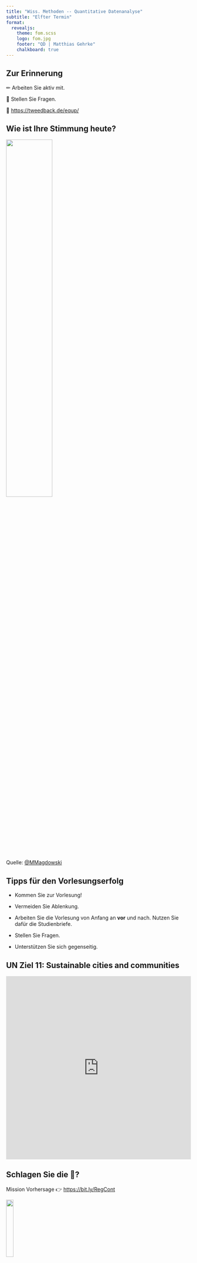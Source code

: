```yaml
---
title: "Wiss. Methoden -- Quantitative Datenanalyse"
subtitle: "Elfter Termin"
format: 
  revealjs:
    theme: fom.scss
    logo: fom.jpg
    footer: "QD | Matthias Gehrke"
    chalkboard: true
---
```


## Zur Erinnerung

&#x270F; Arbeiten Sie aktiv mit.

&#x1F937; Stellen Sie Fragen.

&#x1F4AA; [https://tweedback.de/equp/](https://tweedback.de/equp/)


## Wie ist Ihre Stimmung heute?

![](img/christian_lindner.png){fig-align="center" width="50%"}


::: aside
Quelle: [@MMagdowski](https://twitter.com/MMagdowski/status/1443448084407726084/)
:::

## Tipps für den Vorlesungserfolg

- Kommen Sie zur Vorlesung!

- Vermeiden Sie Ablenkung.

- Arbeiten Sie die Vorlesung von Anfang an **vor** und nach. Nutzen Sie dafür die Studienbriefe.

- Stellen Sie Fragen.

- Unterstützen Sie sich gegenseitig.


## UN Ziel 11: Sustainable cities and communities

::: center

<iframe src="https://upgrader.gapminder.org/q/13/embed?hasBorder=true&hasOpenSansFont=false" title="77% of people get this question wrong" width="100%" height="500" style="border:none;"></iframe>

:::

## Schlagen Sie die &#129302;?

Mission Vorhersage &#128073; [https://bit.ly/RegCont](https://bit.ly/RegCont)


![](img/linearregression.png){fig-align="center" width="20%"}



## You can't beat &#129302;

<br>

::: {.center}
&#129351; 4698,928 &#129351;
:::

$$Verbrauch = 8.120,60 - 18,44 \cdot Temperatur$$


## Was beim letzten Mal geschah ...

- Sie wissen, was eine Null- und eine Alternativhypothese (= Forschungsvermutung) ist.
- Sie können Hypothesen falsifizieren und wissen, was ein p-Wert ist.
- Sie können die Modellzusammenfassung (= `summary()`) interpretieren.


## Heutiges Thema &#127979;

- Wir arbeiten weiter mit Zufall und Ziehen von Stichproben:

$$\hat{\beta} = \beta + \text{(Verzerrung)} + \text{Rauschen}$$

![](img/modelmeme.jpeg){fig-align="center" width="45%"}


::: {.aside}
Quelle: [David Hood](https://twitter.com/Thoughtfulnz/status/1446972794135216131)
:::

## Heutiges Thema &#127979;

- Schwerpunkt heute: Multiple lineare Regression


## Was Sie lernen &#x1F469;&#x200D;&#x1F3EB; 

- Sie können die Koeffizienten zu unterschiedlich skalierten unabhängigen Variablen interpretieren.
- Sie wenden die lineare Regression mit einer oder mehreren unabhängigen Variablen an.
- Sie können zwischen verschiedenen Regressionsmodellen auswählen.

## Motivation Regression (I/II)

- Stellen Sie sich eine Regressionsanalyse wie eine Radiostation vor, die ein Programm sendet.
- Ich empfange dieses *Signal* nur weit entfernt, mit *Rauschen*. Was ich also empfange, ist das *Signal* plus *Rauschen*.
- Es gibt diverse Techniken, um aus dem Signal, was ich höre, möglichst das gesendete Signal zu extrahieren, das Rauschen zu reduzieren.

---

## Motivation Regression (II/II)

- Regression funktioniert genau so: Wir haben z. B. (fiktive) Daten von Temperatur und Verbrauch und wollen den Zusammenhang zwischen diesen Variablen analysieren. 
- Das gefundene Modell wird aufgrund des Rauschens nicht perfekt sein.

:::{.aside}
Anregung: [Tay (2022)](https://doi.org/10.1080/26939169.2021.2024777)
:::

## Fallstudie &#x1F4BB;

- Lokal: RStudio durch klick auf `QD_WiSe22.Rproj` starten oder RStudio aufrufen, das letzte Projekt müsste automatisch geladen werden.

![](img/RStudio_Project_QD.png){fig-align="center" width="30%"}


- RStudio Cloud: In **Ihr** Projekt einloggen.  

Öffnen Sie die Fallstudie `Zeit_im_Bad.Rmd`.

